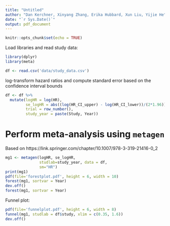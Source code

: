 ```yaml
---
title: "Untitled"
author: "Dan Kerchner, Xinyang Zhang, Erika Hubbard, Xun Liu, Yijie He"
date: "`r Sys.Date()`"
output: pdf_document
---
```


```r
knitr::opts_chunk$set(echo = TRUE)
```

Load libraries and read study data:

```r
library(dplyr)
library(meta)

df <- read.csv('data/study_data.csv')
```

log-transform hazard ratios and compute standard error based on the confidence interval bounds 

```r
df <- df %>%
  mutate(logHR = log(HR),
         se_logHR = abs((log(HR_CI_upper) - log(HR_CI_lower))/(2*1.96)),
         trial = row_number(),
         study_year = paste(Study, Year))
```

# Perform meta-analysis using `metagen`

Based on https://link.springer.com/chapter/10.1007/978-3-319-21416-0_2

```r
mg1 <- metagen(logHR, se_logHR,
               studlab=study_year, data = df,
               sm="HR")
print(mg1)
pdf(file='forestplot.pdf', height = 6, width = 10)
forest(mg1, sortvar = Year)
dev.off()
forest(mg1, sortvar = Year)
```

Funnel plot:
```r
pdf(file='funnelplot.pdf', height = 6, width = 8)
funnel(mg1, studlab = df$study, xlim = c(0.35, 1.6))
dev.off()
```

